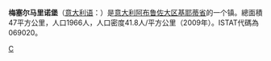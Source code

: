 {{Infobox Settlement
| name = 梅塞尔马里诺堡<br/>Castiglione Messer Marino
| image_skyline = 
| imagesize = 
| image_caption = 
| image_flag = 
| image_shield = 
| pushpin_map = Italy
| pushpin_label_position = bottom
| subdivision_type = 国家
| subdivision_name = {{ITA}}
| subdivision_type1 = [[意大利行政区划|大区]]
| subdivision_name1 = [[阿布鲁佐大区|阿布鲁佐大区]]
| subdivision_type2 = [[意大利行政区划|省]]
| subdivision_name2 =  [[基耶蒂省|基耶蒂省]]
| elevation_m = 
| elevation_ft = 
| area_total_km2 = 
| population_as_of = 
| population_total = 
| population_density_km2 = 
| timezone = [[CET|CET]]
| utc_offset = +1
| timezone_DST = 
| utc_offset_DST = 
| latd = 41
| latm = 52
| lats = 
| latNS = N
| longd = 14
| longm = 27
| longs = 
| longEW = E
| website =  
}}
'''梅塞尔马里诺堡'''（[[意大利语|意大利语]]：'''{{lang|it|Castiglione Messer Marino}}'''）是[[意大利|意大利]][[阿布鲁佐大区|阿布鲁佐大区]][[基耶蒂省|基耶蒂省]]的一个镇。總面積47平方公里，人口1966人，人口密度41.8人/平方公里（2009年）。ISTAT代碼為069020。

{{Italy-geo-stub}}
{{Province of Chieti}}

[[Category:基耶蒂省市镇|C]]